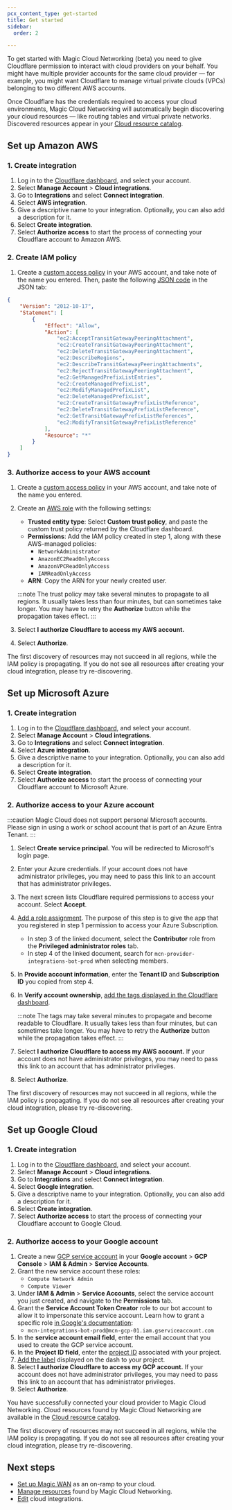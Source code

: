 ```yaml
---
pcx_content_type: get-started
title: Get started
sidebar:
  order: 2

---
```


To get started with Magic Cloud Networking (beta) you need to give Cloudflare permission to interact with cloud providers on your behalf. You might have multiple provider accounts for the same cloud provider — for example, you might want Cloudflare to manage virtual private clouds (VPCs) belonging to two different AWS accounts.

Once Cloudflare has the credentials required to access your cloud environments, Magic Cloud Networking will automatically begin discovering your cloud resources — like routing tables and virtual private networks. Discovered resources appear in your [Cloud resource catalog](/magic-cloud-networking/manage-resources/#cloud-resource-catalog).

## Set up Amazon AWS

### 1. Create integration

1. Log in to the [Cloudflare dashboard](https://dash.cloudflare.com/), and select your account.
2. Select **Manage Account** > **Cloud integrations**.
3. Go to **Integrations** and select **Connect integration**.
4. Select **AWS integration**.
5. Give a descriptive name to your integration. Optionally, you can also add a description for it.
6. Select **Create integration**.
7. Select **Authorize access** to start the process of connecting your Cloudflare account to Amazon AWS.

### 2. Create IAM policy

1. Create a [custom access policy](https://docs.aws.amazon.com/IAM/latest/UserGuide/access_policies_create-console.html) in your AWS account, and take note of the name you entered. Then, paste the following [JSON code](https://docs.aws.amazon.com/IAM/latest/UserGuide/reference_policies_elements_version.html) in the JSON tab:

```json
{
    "Version": "2012-10-17",
    "Statement": [
        {
            "Effect": "Allow",
            "Action": [
                "ec2:AcceptTransitGatewayPeeringAttachment",
                "ec2:CreateTransitGatewayPeeringAttachment",
                "ec2:DeleteTransitGatewayPeeringAttachment",
                "ec2:DescribeRegions",
                "ec2:DescribeTransitGatewayPeeringAttachments",
                "ec2:RejectTransitGatewayPeeringAttachment",
                "ec2:GetManagedPrefixListEntries",
                "ec2:CreateManagedPrefixList",
                "ec2:ModifyManagedPrefixList",
                "ec2:DeleteManagedPrefixList",
                "ec2:CreateTransitGatewayPrefixListReference",
                "ec2:DeleteTransitGatewayPrefixListReference",
                "ec2:GetTransitGatewayPrefixListReferences",
                "ec2:ModifyTransitGatewayPrefixListReference"
            ],
            "Resource": "*"
        }
    ]
}
```

### 3. Authorize access to your AWS account

1. Create a [custom access policy](https://docs.aws.amazon.com/IAM/latest/UserGuide/access_policies_create-console.html) in your AWS account, and take note of the name you entered.
2. Create an [AWS role](https://docs.aws.amazon.com/IAM/latest/UserGuide/id_roles_create_for-custom.html) with the following settings:
   - **Trusted entity type**: Select **Custom trust policy**, and paste the custom trust policy returned by the Cloudflare dashboard.
   - **Permissions**: Add the IAM policy created in step 1, along with these AWS-managed policies:
      - `NetworkAdministrator`
      - `AmazonEC2ReadOnlyAccess`
      - `AmazonVPCReadOnlyAccess`
      - `IAMReadOnlyAccess`
   - **ARN**: Copy the ARN for your newly created user.

   :::note
	 The trust policy may take several minutes to propagate to all regions. It usually takes less than four minutes, but can sometimes take longer. You may have to retry the **Authorize** button while the propagation takes effect.
	 :::

3. Select **I authorize Cloudflare to access my AWS account.**
4. Select **Authorize**.

The first discovery of resources may not succeed in all regions, while the IAM policy is propagating. If you do not see all resources after creating your cloud integration, please try re-discovering.

## Set up Microsoft Azure

### 1. Create integration

1. Log in to the [Cloudflare dashboard](https://dash.cloudflare.com/), and select your account.
2. Select **Manage Account** > **Cloud integrations**.
3. Go to **Integrations** and select **Connect integration**.
4. Select **Azure integration**.
5. Give a descriptive name to your integration. Optionally, you can also add a description for it.
6. Select **Create integration**.
7. Select **Authorize access** to start the process of connecting your Cloudflare account to Microsoft Azure.

### 2. Authorize access to your Azure account

:::caution
Magic Cloud does not support personal Microsoft accounts. Please sign in using a work or school account that is part of an Azure Entra Tenant.
:::

1. Select **Create service principal**. You will be redirected to Microsoft's login page.
2. Enter your Azure credentials. If your account does not have administrator privileges, you may need to pass this link to an account that has administrator privileges.
3. The next screen lists Cloudflare required permissions to access your account. Select **Accept**.
4. [Add a role assignment](https://learn.microsoft.com/en-us/azure/role-based-access-control/role-assignments-portal). The purpose of this step is to give the app that you registered in step 1 permission to access your Azure Subscription.
   - In step 3 of the linked document, select the **Contributor** role from the **Privileged administrator roles** tab.
   - In step 4 of the linked document, search for  `mcn-provider-integrations-bot-prod` when selecting members.
5. In **Provide account information**, enter the **Tenant ID** and **Subscription ID** you copied from step 4.
6. In **Verify account ownership**, [add the tags displayed in the Cloudflare dashboard](https://learn.microsoft.com/en-us/azure/azure-resource-manager/management/tag-resources-portal).

   :::note
	 The tags may take several minutes to propagate and become readable to Cloudflare. It usually takes less than four minutes, but can sometimes take longer. You may have to retry the **Authorize** button while the propagation takes effect.
	 :::

7. Select **I authorize Cloudflare to access my AWS account.** If your account does not have administrator privileges, you may need to pass this link to an account that has administrator privileges.
8. Select **Authorize**.

The first discovery of resources may not succeed in all regions, while the IAM policy is propagating. If you do not see all resources after creating your cloud integration, please try re-discovering.

## Set up Google Cloud

### 1. Create integration

1. Log in to the [Cloudflare dashboard](https://dash.cloudflare.com/), and select your account.
2. Select **Manage Account** > **Cloud integrations**.
3. Go to **Integrations** and select **Connect integration**.
4. Select **Google  integration**.
5. Give a descriptive name to your integration. Optionally, you can also add a description for it.
6. Select **Create integration**.
7. Select **Authorize access** to start the process of connecting your Cloudflare account to Google Cloud.

### 2. Authorize access to your Google account

1. Create a new [GCP service account](https://cloud.google.com/iam/docs/service-accounts-create) in your **Google account** > **GCP Console** > **IAM & Admin** > **Service Accounts**.
2. Grant the new service account these roles:
	- `Compute Network Admin`
	- `Compute Viewer`
3. Under **IAM & Admin** > **Service Accounts**, select the service account you just created, and navigate to the **Permissions** tab.
4. Grant the **Service Account Token Creator** role to our bot account to allow it to impersonate this service account. Learn how to grant a specific role [in Google's documentation](https://cloud.google.com/iam/docs/manage-access-service-accounts#grant-single-role):
   - `mcn-integrations-bot-prod@mcn-gcp-01.iam.gserviceaccount.com`
5. In the **service account email field**, enter the email account that you used to create the GCP service account.
6. In the **Project ID field**, enter the [project ID](https://support.google.com/googleapi/answer/7014113?hl=en) associated with your project.
7. [Add the label](https://cloud.google.com/resource-manager/docs/creating-managing-labels#create-labels) displayed on the dash to your project.
8. Select **I authorize Cloudflare to access my GCP account.** If your account does not have administrator privileges, you may need to pass this link to an account that has administrator privileges.
9. Select **Authorize**.

You have successfully connected your cloud provider to Magic Cloud Networking. Cloud resources found by Magic Cloud Networking are available in the [Cloud resource catalog](/magic-cloud-networking/manage-resources/#cloud-resource-catalog).

The first discovery of resources may not succeed in all regions, while the IAM policy is propagating. If you do not see all resources after creating your cloud integration, please try re-discovering.

## Next steps

- [Set up Magic WAN](/magic-cloud-networking/cloud-on-ramps/) as an on-ramp to your cloud.
- [Manage resources](/magic-cloud-networking/manage-resources/) found by Magic Cloud Networking.
- [Edit](/magic-cloud-networking/manage-resources/#edit-cloud-integrations) cloud integrations.